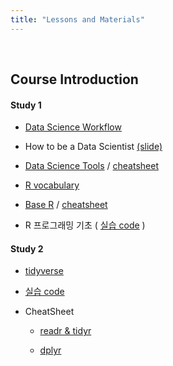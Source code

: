 ```yaml
---
title: "Lessons and Materials"
---
```


<br>

## Course Introduction

#### Study 1

- [Data Science Workflow](./bk00_data-science-workflow.html)

- How to be a Data Scientist [(slide)](./bk01_how-to-data-scientist.html){target="_blank"}

- [Data Science Tools](./bk02_data-science-tools.html) / [cheatsheet](./practice/rstudio-ide.pdf)

- [R vocabulary](./bk03_r-vocabulary.html) 

- [Base R](./bk04_Base-R.html) / [cheatsheet](./practice/base-r.pdf)

- R 프로그래밍 기초 ( [실습 code](./practice/L1_BaseR.R){target="_blank"} )

#### Study 2

- [tidyverse](./practice/Lecture2_tidyverse.pdf){target="_blank"}

- [실습 code](./practice/L2_tidyverse.R){target="_blank"}

- CheatSheet 

  * [readr & tidyr](./practice/data-import.pdf){target="_blank"}

  * [dplyr](./practice/data-transformation.pdf){target="_blank"}






<br>

<!--

- ADP 기초 ( [code](./practice/code01.R) )

## R 프로그래밍 기초

- Base R ( [slide](./R01_Base-R-new.html) / [code](./Practice/code01.R) )  --- 수정필요

- RStudio Cheat Sheet for Base-R ( [pdf](https://www.rstudio.com/wp-content/uploads/2016/05/base-r.pdf
) / [html](./R02_Base-R.html) )

- [R vocabulary](./bk03_r-vocabulary.html)  --- 수정 필요 

- Using library ( [code](./Practice/R03_Das-intro.R) )

<br>

## 데이터 형태

- [data structure] :csv, json, xml, tif, matrix, sdmx, deep learning    -- 추가 필요


<br>

## Tidyverse

- [Tidyverse Website](https://www.tidyverse.org/)

- Hadley Wickham's slide ( [pdf](./Practice/tidyverse.pdf) )

- Data Wrangling with R ( [slide](./tb01_data-wrangling.html) / [pdf](./Practice/wrangling-webinar.pdf) )

- dplyr basic ... [(code)](./Practice/dplyr01.R)   --- 삭제 예정

- [Data Transforamation with dplyr](./tb02_dplyr.html) ( [Cheat Sheet](https://www.rstudio.com/resources/cheatsheets/#dplyr) )

- [Transformation] (./tb03_transformation.html)     --- 추가 예정

<br>

## file handling

- [Data import with readr](./Td02_readr.html) ( [Cheat Sheet](https://www.rstudio.com/resources/cheatsheets/#import) )

- file & directory ( [code](./Practice/file01.R) )

<br>

## ggplot

- [ggplot](./gg01_ggplot.html)
- [EDA with ggplot2] (./gg01_EDA-ggplot.html)   --- 추가 예정 

<br>

## Model & list column

- Nest data & List Column ( [slide](tb03_list-column.html) /  [code](./Practice/listcolumn.R) )  --- 수정 필요

- [Apply functions with purrr](tb04_list-column2.html)  ( [Cheat Sheet](https://www.rstudio.com/resources/cheatsheets/#purrr) )  

- M64_function
- [M65_purrr -- tibble]

<br>

## High Performance

- [data.table package](M85-datatable.html)

- [feather]()


<br>

## Big data with R

- [Big Data 대응전략](./bk04_bigdata-strategy.html)

- Working with Big data in R ( [slide](./bk06_working-with-bigdata.html) /  [code](./Practice/bigdata2.R) )

- [Artificial Intelligence](./bk05_AI.html)

<br>

## R의 8가지 활용 (추가예정)

<br>

## Shiny

- Dr. Moon's Shiny Lecture Slide ( [pdf](./Practice/shinyLEcture.pdf) )

<br>

## R Markdown

<br>

## github



## etc

- M60_stringr
- M61_Be_boss_factor
- M62_lubridate


- database
- web 
- stockprice
- data.table
- feather
- distributed
- parallel
- sparklyr
- H20



## My DS Diary

데이터사이언티스트로의 성장사를 기록

목차

왜 이책을 쓰고 있는가?
    - 처음에는 R 기술책 ->  일기, 성장사  (능력부족 때문)
    - 개론 쓴후 각론 써보겠음

누구를 위한 책인가?
    - 내아이 (코딩교육)
    - 

from MS Office to RStudio(R)


파이썬 vs R

R, 넌 누구냐?

코딩교육의 어려움

복잡함과 단순함

프로그램 방식에 관한 이야기

데이터 구조에 관한 이야기
    - RDB - Star schema
    - NoSQL
    - 다시 RDB
    - XML and SDMX (MS)
    
내가 R과 Rstudio로 하고 있는 것들?
내가 해온 것 하고 있는 것? -->